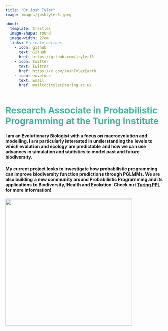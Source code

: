 ```yaml
---
title: "Dr Josh Tyler"
image: images/joshtyler3.jpeg

about: 
  template: trestles 
  image-shape: round
  image-width: 27em
  links: # create buttons
    - icon: github
      text: GitHub
      href: https://github.com/jtyler13
    - icon: twitter
      text: Twitter
      href: https://x.com/JoshTylerEarth
    - icon: envelope
      text: Email
      href: mailto:jtyler@turing.ac.uk
---
```


# Research Associate in Probabilistic Programming at the Turing Institute {style="color: #45B39D"}

#### I am an Evolutionary Biologist with a focus on macroevolution and modelling. I am particularly interested in understanding the levels to which evolution and ecology are predictable and how we can use advances in simulation and statistics to model past and future biodiversity.

#### My current project looks to investigate how probabilistic programming can improve biodiversity function predictions through PGLMMs. We are also building a new community around Probabilistic Programming and its applications to Biodiversity, Health and Evolution. Check out [Turing PPL](https://turingppl.github.io/) for more information!

![](images/Lab_Logo.png){fig-align="center" width="400"}
